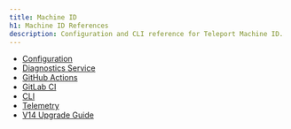 ```yaml
---
title: Machine ID
h1: Machine ID References
description: Configuration and CLI reference for Teleport Machine ID.
---
```


- [Configuration](configuration.mdx)
- [Diagnostics Service](diagnostics-service.mdx)
- [GitHub Actions](github-actions.mdx)
- [GitLab CI](gitlab.mdx)
- [CLI](../../reference/cli/tbot.mdx)
- [Telemetry](telemetry.mdx)
- [V14 Upgrade Guide](v14-upgrade-guide.mdx)
